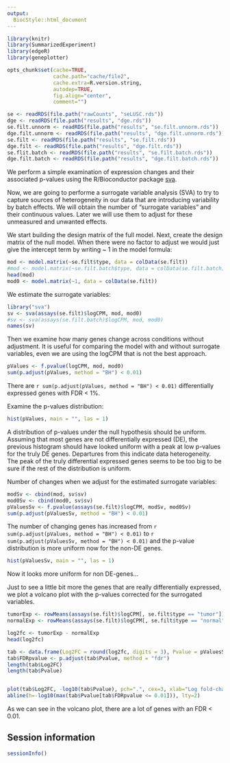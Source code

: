 ```yaml
---
output:
  BiocStyle::html_document
---
```



```r
library(knitr)
library(SummarizedExperiment)
library(edgeR)
library(geneplotter)

opts_chunk$set(cache=TRUE,
               cache.path="cache/file2",
               cache.extra=R.version.string,
               autodep=TRUE,
               fig.align="center",
               comment="")

se <- readRDS(file.path("rawCounts", "seLUSC.rds"))
dge <- readRDS(file.path("results", "dge.rds"))
se.filt.unnorm <- readRDS(file.path("results", "se.filt.unnorm.rds"))
dge.filt.unnorm <- readRDS(file.path("results", "dge.filt.unnorm.rds"))
se.filt <- readRDS(file.path("results", "se.filt.rds"))
dge.filt <- readRDS(file.path("results", "dge.filt.rds"))
se.flit.batch <- readRDS(file.path("results", "se.filt.batch.rds"))
dge.filt.batch <- readRDS(file.path("results", "dge.filt.batch.rds"))

```

We perform a simple examination of expression changes and their associated p-values
using the R/Bioconductor package [sva](http://bioconductor.org/packages/sva).

Now, we are going to performe a surrogate variable analysis (SVA) to try to capture sources of heterogeneity in our data that are introducing variability by batch effects. We will obtain the number of "surrogate variables" and their continuous values. Later we will use them to adjust for these unmeasured and unwanted effects.

We start building the design matrix of the full model. Next, create the design matrix of the null model. When there were no factor to adjust we would just give the intercept term by writing ~ 1 in the model formula:

```r
mod <- model.matrix(~se.filt$type, data = colData(se.filt))
#mod <- model.matrix(~se.filt.batch$type, data = colData(se.filt.batch))
head(mod)
mod0 <- model.matrix(~1, data = colData(se.filt))
```

We estimate the surrogate variables:

```r
library("sva")
sv <- sva(assays(se.filt)$logCPM, mod, mod0)
#sv <- sva(assays(se.filt.batch)$logCPM, mod, mod0)
names(sv)
```

Then we examine how many genes change across conditions without adjustment. It is useful for comparing the model with and without surrogate variables, even we are using the logCPM that is not the best approach.

```r
pValues <- f.pvalue(logCPM, mod, mod0)
sum(p.adjust(pValues, method = "BH") < 0.01)
```

There are `r sum(p.adjust(pValues, method = "BH") < 0.01)` differentially expressed genes with FDR < 1%.

Examine the p-values distribution:

```r
hist(pValues, main = "", las = 1)
```

A distribution of p-values under the null hypothesis should be uniform. Assuming that most genes are not differentially expressed (DE), the previous histogram should have looked uniform with a peak at low p-values for the truly DE genes. Departures from this indicate data heterogeneity. The peak of the truly differential expressed genes seems to be too big to be sure if the rest of the distribution is uniform. 

Number of changes when we adjust for the estimated surrogate variables:

```r
modSv <- cbind(mod, sv$sv)
mod0Sv <- cbind(mod0, sv$sv)
pValuesSv <- f.pvalue(assays(se.filt)$logCPM, modSv, mod0Sv)
sum(p.adjust(pValuesSv, method = "BH") < 0.01)
```

The number of changing genes has increased from `r sum(p.adjust(pValues, method = "BH") < 0.01)` to `r sum(p.adjust(pValuesSv, method = "BH") < 0.01)` and the p-value distribution is more uniform now for the non-DE genes.

```r
hist(pValuesSv, main = "", las = 1)
```

Now it looks more uniform for non DE-genes...

Just to see a little bit more the genes that are really differentially expressed, we plot a volcano plot with the p-values corrected for the surrogated variables.

```r
tumorExp <- rowMeans(assays(se.filt)$logCPM[, se.filt$type == "tumor"])
normalExp <- rowMeans(assays(se.filt)$logCPM[, se.filt$type == "normal"])

log2fc <- tumorExp - normalExp
head(log2fc)

tab <- data.frame(Log2FC = round(log2fc, digits = 3), Pvalue = pValuesSv)
tab$FDRpvalue <- p.adjust(tab$Pvalue, method = "fdr")
length(tab$Log2FC)
length(tab$Pvalue)


plot(tab$Log2FC, -log10(tab$Pvalue), pch=".", cex=3, xlab="Log fold-change", ylab="Raw p-value", las=1)
abline(h=-log10(max(tab$Pvalue[tab$FDRpvalue <= 0.01])), lty=2)


```

As we can see in the volcano plot, there are a lot of genes with an FDR < 0.01.


## Session information

```r
sessionInfo()
```
